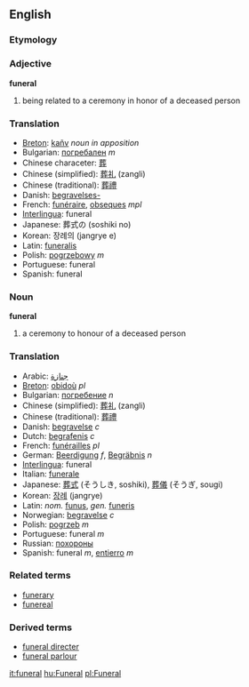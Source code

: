 ==English==
=== Etymology ===
{{etystub}}
=== Adjective ===
'''funeral'''

# being related to a ceremony in honor of a deceased person

=== Translation ===
*[[Breton]]: [[kañv]] ''noun in apposition''
*Bulgarian: [[погребален]] ''m''
*Chinese characeter: [[葬]]
*Chinese (simplified): [[葬礼]] (zangli)
*Chinese (traditional): [[葬禮]]
*Danish: [[begravelses-]]
*French: [[funéraire]], [[obseques]] ''mpl''
*[[Interlingua]]: funeral
*Japanese: 葬式の (soshiki no)
*Korean: 장례의 (jangrye e)
*Latin: [[funeralis]]
*Polish: [[pogrzebowy]] ''m''
*Portuguese: funeral
*Spanish: funeral

=== Noun ===
'''funeral'''

# a ceremony to honour of a deceased person

=== Translation ===
*Arabic: [[جنازة]]
*[[Breton]]: [[obidoù]] ''pl''
*Bulgarian: [[погребение]] ''n''
*Chinese (simplified): [[葬礼]] (zangli)
*Chinese (traditional): [[葬禮]]
*Danish: [[begravelse]] ''c''
*Dutch: [[begrafenis]] ''c''
*French: [[funérailles]] ''pl''
*German: [[Beerdigung]] ''f'', [[Begräbnis]] ''n''
*[[Interlingua]]: funeral
*Italian: [[funerale]]
*Japanese: [[葬式]] (そうしき, soshiki), [[葬儀]] (そうぎ, sougi)
*Korean: [[장례]] (jangrye)
*Latin: ''nom.'' [[funus]], ''gen.'' [[funeris]]
*Norwegian: [[begravelse]] ''c''
*Polish: [[pogrzeb]] ''m''
*Portuguese: funeral ''m''
*Russian: [[похороны]]
*Spanish: funeral ''m'', [[entierro]] ''m''

=== Related terms ===
*[[funerary]]
*[[funereal]]

===Derived terms===
*[[funeral directer]]
*[[funeral parlour]]

[[it:funeral]]
[[hu:Funeral]]
[[pl:Funeral]]